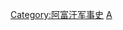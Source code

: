 {{Catnav|頁面分類|各種主題的頁面分類|按國家分類|各國軍事|阿富汗軍事}}
{{Catnav|頁面分類|各種主題的頁面分類|按國家分類|各國軍事|各国战争}}
{{Catnav|頁面分類|各種主題的頁面分類|按國家分類|各國歷史|阿富汗历史}}
{{Catnav|頁面分類|历史|各國歷史|阿富汗历史}}
{{Catnav|頁面分類|人类社会|战争|各国战争}}

[[Category:阿富汗军事史|Category:阿富汗军事史]]
[[Category:亚洲各国战争‎|A]]